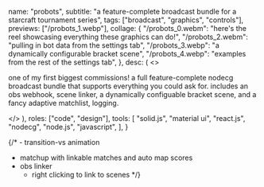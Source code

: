   name: "probots",
  subtitle:
    "a feature-complete broadcast bundle for a starcraft tournament series",
  tags: ["broadcast", "graphics", "controls"],
  previews: ["/probots_1.webp"],
  collage: {
    "/probots_0.webm":
      "here's the reel showcasing everything these graphics can do!",
    "/probots_2.webm": "pulling in bot data from the settings tab",
    "/probots_3.webp": "a dynamically configurable bracket scene",
    "/probots_4.webp": "examples from the rest of the settings tab",
  },
  desc: (
    <>
      <p>
        one of my first biggest commissions! a full feature-complete nodecg
        broadcast bundle that supports everything you could ask for. includes an
        obs webhook, scene linker, a dynamically configuable bracket scene, and
        a fancy adaptive matchlist, logging.
      </p>
    </>
  ),
  roles: ["code", "design"],
  tools: [
    "solid.js",
    "material ui",
    "react.js",
    "nodecg",
    "node.js",
    "javascript",
  ],
}

<div>
{/* - transition-vs animation

- matchup with linkable matches and auto map scores
- obs linker
  - right clicking to link to scenes \*/}
    </div>
